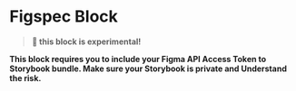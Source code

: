 
<Meta title="Internal/Blocks/Figspec" />

# Figspec Block

> **🚨 this block is experimental!**

**This block requires you to include your Figma API Access Token to Storybook bundle.
Make sure your Storybook is private and Understand the risk.**

<Props of={Figspec} />
